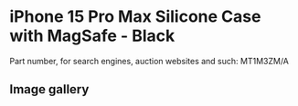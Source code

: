 # iPhone 15 Pro Max Silicone Case with MagSafe - Black

Part number, for search engines, auction websites and such: MT1M3ZM/A

## Image gallery

<div style={{ width: "768px" }}>
  <GalleryComponent
    images={[
      {
        original: "/everysource/MT1M3",
        thumbnail: "/everypreview/MT1M3",
      },
      {
        original: "/everysource/MT1M3_AV1",
        thumbnail: "/everypreview/MT1M3_AV1",
      },
      {
        original: "/everysource/MT1M3_AV2",
        thumbnail: "/everypreview/MT1M3_AV2",
      },
      {
        original: "/everysource/MT1M3_AV3",
        thumbnail: "/everypreview/MT1M3_AV3",
      }
    ]}
  />
</div>